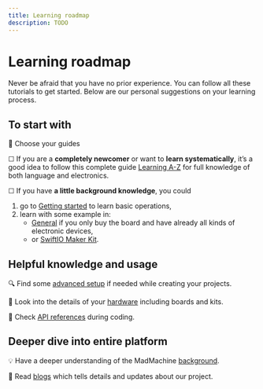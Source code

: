 ```yaml
---
title: Learning roadmap
description: TODO
---
```


# Learning roadmap

Never be afraid that you have no prior experience. You can follow all these tutorials to get started. Below are our personal suggestions on your learning process.

## To start with 

📣 Choose your guides

☐ If you are a **completely newcomer** or want to **learn systematically**, it’s a good idea to follow this complete guide [Learning A-Z](../learn/introduction) for full knowledge of both language and electronics.

☐ If you have **a little background knowledge**, you could
1. go to [Getting started](getting-started/overview) to learn basic operations,
2. learn with some example in: 
    * [General](../projects/general/overview) if you only buy the board and have already all kinds of electronic devices,
    * or [SwiftIO Maker Kit](../projects/swiftio-maker-kit/overview).

## Helpful knowledge and usage

🔍 Find some [advanced setup](./advanced/overview) if needed while creating your projects.

🔧 Look into the details of your [hardware](./hardware/overview) including boards and kits.

🧩 Check [API references](../reference) during coding.


## Deeper dive into entire platform

💡 Have a deeper understanding of the MadMachine [background](background).

📨 Read [blogs](../blog) which tells details and updates about our project.